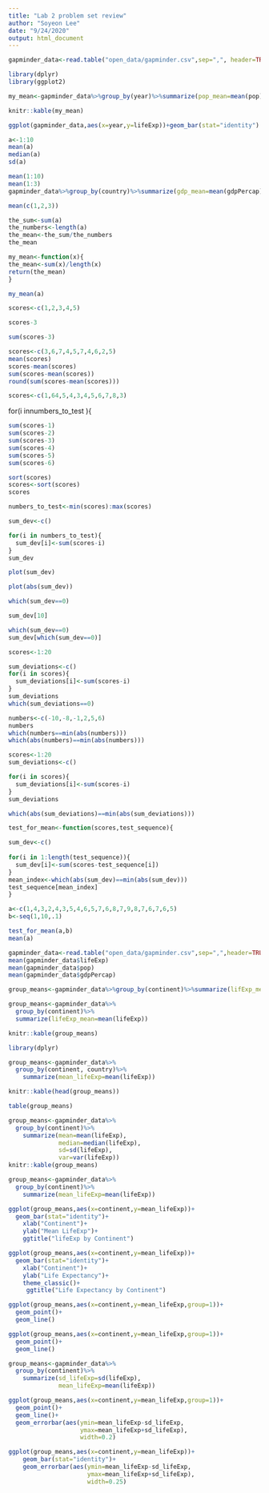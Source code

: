 ```yaml
---
title: "Lab 2 problem set review"
author: "Soyeon Lee"
date: "9/24/2020"
output: html_document
---
```



```r
gapminder_data<-read.table("open_data/gapminder.csv",sep=",", header=TRUE)
```

```r
library(dplyr)
library(ggplot2)
```
```r
my_mean<-gapminder_data%>%group_by(year)%>%summarize(pop_mean=mean(pop))
```
```r
knitr::kable(my_mean)
```
```r
ggplot(gapminder_data,aes(x=year,y=lifeExp))+geom_bar(stat="identity")
```
```r
a<-1:10
mean(a)
median(a)
sd(a)
```
```r
mean(1:10)
mean(1:3)
gapminder_data%>%group_by(country)%>%summarize(gdp_mean=mean(gdpPercap))
```
```r
mean(c(1,2,3))
```
```r
the_sum<-sum(a)
the_numbers<-length(a)
the_mean<-the_sum/the_numbers
the_mean

```
```r
my_mean<-function(x){
the_mean<-sum(x)/length(x)  
return(the_mean)
}
```

```r
my_mean(a)
```
```r
scores<-c(1,2,3,4,5)

scores-3
```
```r
sum(scores-3)
```
```r
scores<-c(3,6,7,4,5,7,4,6,2,5)
mean(scores)
scores-mean(scores)
sum(scores-mean(scores))
round(sum(scores-mean(scores)))
```
```r
scores<-c(1,64,5,4,3,4,5,6,7,8,3)
```

for(i innumbers_to_test ){
```r
sum(scores-1)
sum(scores-2)
sum(scores-3)
sum(scores-4)
sum(scores-5)
sum(scores-6)
```
```r
sort(scores)
scores<-sort(scores)
scores

numbers_to_test<-min(scores):max(scores)

sum_dev<-c()

for(i in numbers_to_test){
  sum_dev[i]<-sum(scores-i)
}
sum_dev
```
```r
plot(sum_dev)
```
```r
plot(abs(sum_dev))
```
```r
which(sum_dev==0)
```
```r
sum_dev[10]
```
```r
which(sum_dev==0)
sum_dev[which(sum_dev==0)]
```
```r
scores<-1:20

sum_deviations<-c()
for(i in scores){
  sum_deviations[i]<-sum(scores-i)
}
sum_deviations
which(sum_deviations==0)
```
```r
numbers<-c(-10,-8,-1,2,5,6)
numbers
which(numbers==min(abs(numbers)))
which(abs(numbers)==min(abs(numbers)))
```
```r
scores<-1:20
sum_deviations<-c()

for(i in scores){
  sum_deviations[i]<-sum(scores-i)
}
sum_deviations
```
```r
which(abs(sum_deviations)==min(abs(sum_deviations)))
```

```r
test_for_mean<-function(scores,test_sequence){

sum_dev<-c()
  
for(i in 1:length(test_sequence)){
  sum_dev[i]<-sum(scores-test_sequence[i])
} 
mean_index<-which(abs(sum_dev)==min(abs(sum_dev)))
test_sequence[mean_index]
}

a<-c(1,4,3,2,4,3,5,4,6,5,7,6,8,7,9,8,7,6,7,6,5)
b<-seq(1,10,.1)

test_for_mean(a,b)
mean(a)
```
```r
gapminder_data<-read.table("open_data/gapminder.csv",sep=",",header=TRUE)
mean(gapminder_data$lifeExp)
mean(gapminder_data$pop)
mean(gapminder_data$gdpPercap)
```
```r
group_means<-gapminder_data%>%group_by(continent)%>%summarize(lifExp_mean=mean(lifeExp))
```
```r
group_means<-gapminder_data%>%
  group_by(continent)%>%
  summarize(lifeExp_mean=mean(lifeExp))

knitr::kable(group_means)
```
```r
library(dplyr)

group_means<-gapminder_data%>%
  group_by(continent, country)%>%
    summarize(mean_lifeExp=mean(lifeExp))

knitr::kable(head(group_means))
```
```r
table(group_means)
```
```r
group_means<-gapminder_data%>%
  group_by(continent)%>%
    summarize(mean=mean(lifeExp),
              median=median(lifeExp),
              sd=sd(lifeExp),
              var=var(lifeExp))
knitr::kable(group_means)
```
```r
group_means<-gapminder_data%>%
  group_by(continent)%>%
    summarize(mean_lifeExp=mean(lifeExp))

ggplot(group_means,aes(x=continent,y=mean_lifeExp))+
  geom_bar(stat="identity")+
    xlab("Continent")+
    ylab("Mean LifeExp")+
    ggtitle("lifeExp by Continent")
```
```r
ggplot(group_means,aes(x=continent,y=mean_lifeExp))+
  geom_bar(stat="identity")+
    xlab("Continent")+
    ylab("Life Expectancy")+
    theme_classic()+
     ggtitle("Life Expectancy by Continent")
```
```r
ggplot(group_means,aes(x=continent,y=mean_lifeExp,group=1))+
  geom_point()+
  geom_line()
```
```r
ggplot(group_means,aes(x=continent,y=mean_lifeExp,group=1))+
  geom_point()+
  geom_line()
```
```r
group_means<-gapminder_data%>%
  group_by(continent)%>%
    summarize(sd_lifeExp=sd(lifeExp),
              mean_lifeExp=mean(lifeExp))

ggplot(group_means,aes(x=continent,y=mean_lifeExp,group=1))+
  geom_point()+
  geom_line()+
  geom_errorbar(aes(ymin=mean_lifeExp-sd_lifeExp,
                    ymax=mean_lifeExp+sd_lifeExp),
                    width=0.2)
```
```r
ggplot(group_means,aes(x=continent,y=mean_lifeExp))+
    geom_bar(stat="identity")+
    geom_errorbar(aes(ymin=mean_lifeExp-sd_lifeExp,
                      ymax=mean_lifeExp+sd_lifeExp),
                      width=0.25)
```


